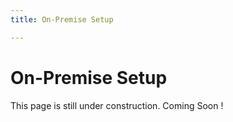 ```yaml
---
title: On-Premise Setup

---
```


# On-Premise Setup

<div
  style={{
    backgroundColor: '#132e45',
    borderLeft: '6px solid #3a8acd',
    padding: '20px',            // Increased padding for a bigger size
    margin: '30px 0',           // Increased margin for more space
    borderRadius: '10px',       // Added rounder borders
    boxShadow: '0px 0px 10px rgba(0, 0, 0, 0.2)',  // Added a subtle box shadow
  }}
>
  This page is still under construction. Coming Soon !
</div>
